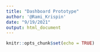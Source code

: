 ```yaml
---
title: "Dashboard Prototype"
author: '@Rami_Krispin'
date: "9/19/2021"
output: html_document
---
```


```r
knitr::opts_chunk$set(echo = TRUE)
```

